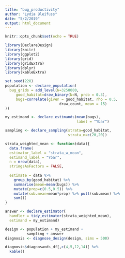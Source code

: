 ```yaml
---
title: "bug_productivity"
author: "Lydia Bleifuss"
date: "5/2/2019"
output: html_document
---
```


```r
knitr::opts_chunk$set(echo = TRUE)
```

```r
library(DeclareDesign)
library(knitr)
library(ggplot2)
library(grid)
library(gridExtra)
library(dplyr)
library(kableExtra)
```


```r
set.seed(228)
population <- declare_population(
  bug_grids = add_level(N=3250000, 
     good_habitat=draw_binary(N=N, prob = 0.3),
     bugs=correlate(given = good_habitat, rho = 0.5,
                         draw_count, mean = 15)
))

my_estimand <- declare_estimands(mean(bugs),
                                 label = "Ybar")
```


```r

sampling <- declare_sampling(strata=good_habitat,
                             strata_n=c(20,20))

```


```r

strata_weighted_mean <- function(data){
  data.frame(  
  estimator_label = "strata_w_mean",
  estimand_label = "Ybar",
  n = nrow(data),
  stringsAsFactors = FALSE,
  
  estimate = data %>% 
    group_by(good_habitat) %>% 
    summarise(mean=mean(bugs)) %>%
    mutate(prop=c(0.5,0.5)) %>%
    mutate(sub.mean=mean*prop) %>% pull(sub.mean) %>% 
    sum())
} 

```


```r

answer <- declare_estimator(
  handler = tidy_estimator(strata_weighted_mean),
  estimand = my_estimand)

design <- population + my_estimand +
          sampling + answer
diagnosis <- diagnose_design(design, sims = 500)

diagnosis$diagnosands_df[,c(4,5,12,14)] %>%
  kable()

```